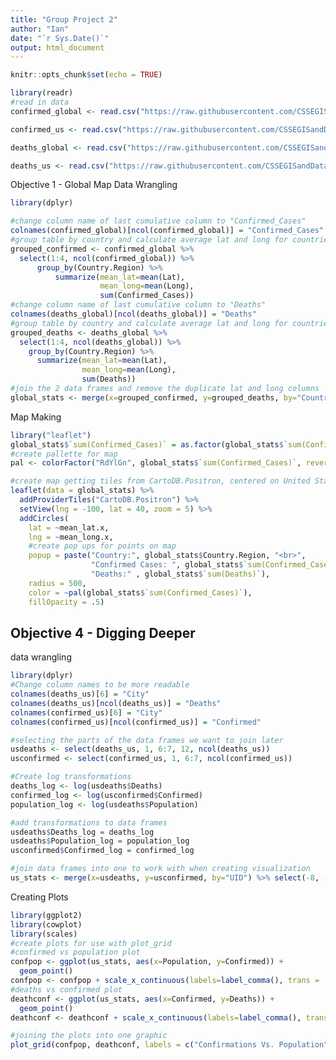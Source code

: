 ```yaml
---
title: "Group Project 2"
author: "Ian"
date: "`r Sys.Date()`"
output: html_document
---
```


```r
knitr::opts_chunk$set(echo = TRUE)
```

```r
library(readr)
#read in data
confirmed_global <- read.csv("https://raw.githubusercontent.com/CSSEGISandData/COVID-19/master/csse_covid_19_data/csse_covid_19_time_series/time_series_covid19_confirmed_global.csv")

confirmed_us <- read.csv("https://raw.githubusercontent.com/CSSEGISandData/COVID-19/master/csse_covid_19_data/csse_covid_19_time_series/time_series_covid19_confirmed_US.csv")

deaths_global <- read.csv("https://raw.githubusercontent.com/CSSEGISandData/COVID-19/master/csse_covid_19_data/csse_covid_19_time_series/time_series_covid19_deaths_global.csv")

deaths_us <- read.csv("https://raw.githubusercontent.com/CSSEGISandData/COVID-19/master/csse_covid_19_data/csse_covid_19_time_series/time_series_covid19_deaths_US.csv")
```
Objective 1 - Global Map
Data Wrangling
```r
library(dplyr)

#change column name of last cumulative column to "Confirmed_Cases"
colnames(confirmed_global)[ncol(confirmed_global)] = "Confirmed_Cases"
#group table by country and calculate average lat and long for countries and sum of confirmed cases
grouped_confirmed <- confirmed_global %>% 
  select(1:4, ncol(confirmed_global)) %>% 
      group_by(Country.Region) %>%
          summarize(mean_lat=mean(Lat),
                    mean_long=mean(Long),
                    sum(Confirmed_Cases))
#change column name of last cumulative column to "Deaths"
colnames(deaths_global)[ncol(deaths_global)] = "Deaths"
#group table by country and calculate average lat and long for countries and sum of deaths
grouped_deaths <- deaths_global %>%
  select(1:4, ncol(deaths_global)) %>%
    group_by(Country.Region) %>%
      summarize(mean_lat=mean(Lat),
                mean_long=mean(Long),
                sum(Deaths))
#join the 2 data frames and remove the duplicate lat and long columns
global_stats <- merge(x=grouped_confirmed, y=grouped_deaths, by="Country.Region") %>% select(-5, -6)

```
Map Making
```r
library("leaflet")
global_stats$`sum(Confirmed_Cases)` = as.factor(global_stats$`sum(Confirmed_Cases)`)
#create pallette for map
pal <- colorFactor("RdYlGn", global_stats$`sum(Confirmed_Cases)`, reverse = TRUE)

#create map getting tiles from CartoDB.Positron, centered on United States
leaflet(data = global_stats) %>%
  addProviderTiles("CartoDB.Positron") %>%
  setView(lng = -100, lat = 40, zoom = 5) %>%
  addCircles(
    lat = ~mean_lat.x,
    lng = ~mean_long.x,
    #create pop ups for points on map
    popup = paste("Country:", global_stats$Country.Region, "<br>",
                  "Confirmed Cases: ", global_stats$`sum(Confirmed_Cases)`, "<br>",
                  "Deaths:" , global_stats$`sum(Deaths)`),
    radius = 500,
    color = ~pal(global_stats$`sum(Confirmed_Cases)`),
    fillOpacity = .5)
```




## Objective 4 - Digging Deeper
data wrangling
```r
library(dplyr)
#Change column names to be more readable
colnames(deaths_us)[6] = "City"
colnames(deaths_us)[ncol(deaths_us)] = "Deaths"
colnames(confirmed_us)[6] = "City"
colnames(confirmed_us)[ncol(confirmed_us)] = "Confirmed"

#selecting the parts of the data frames we want to join later
usdeaths <- select(deaths_us, 1, 6:7, 12, ncol(deaths_us))
usconfirmed <- select(confirmed_us, 1, 6:7, ncol(confirmed_us))

#Create log transformations
deaths_log <- log(usdeaths$Deaths)
confirmed_log <- log(usconfirmed$Confirmed)
population_log <- log(usdeaths$Population)

#add transformations to data frames
usdeaths$Deaths_log = deaths_log
usdeaths$Population_log = population_log
usconfirmed$Confirmed_log = confirmed_log

#join data frames into one to work with when creating visualization
us_stats <- merge(x=usdeaths, y=usconfirmed, by="UID") %>% select(-8, -9)


```
Creating Plots
```r
library(ggplot2)
library(cowplot)
library(scales)
#create plots for use with plot_grid
#confirmed vs population plot
confpop <- ggplot(us_stats, aes(x=Population, y=Confirmed)) +
  geom_point()
confpop <- confpop + scale_x_continuous(labels=label_comma(), trans = 'log10') + scale_y_continuous(labels=label_comma(), trans = 'log10')
#deaths vs confirmed plot
deathconf <- ggplot(us_stats, aes(x=Confirmed, y=Deaths)) +
  geom_point()
deathconf <- deathconf + scale_x_continuous(labels=label_comma(), trans = 'log10') + scale_y_continuous(labels=label_comma(), trans = 'log10')

#joining the plots into one graphic
plot_grid(confpop, deathconf, labels = c("Confirmations Vs. Population","Deaths Vs. Confirmations"), align="h", hjust=-.3, vjust=.9)


```
  
  
